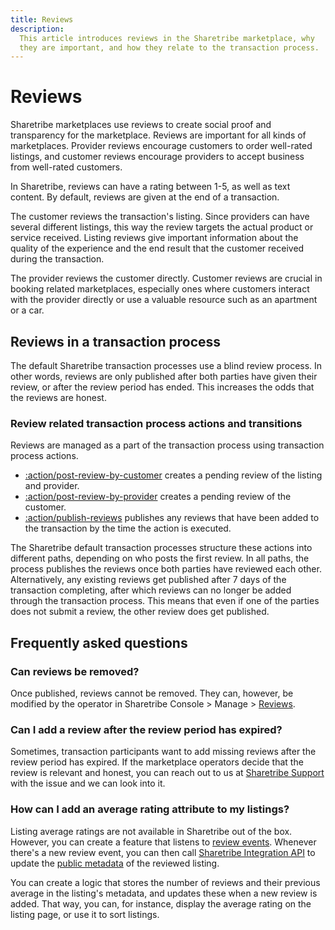 ```yaml
---
title: Reviews
description:
  This article introduces reviews in the Sharetribe marketplace, why
  they are important, and how they relate to the transaction process.
---
```


# Reviews

Sharetribe marketplaces use reviews to create social proof and
transparency for the marketplace. Reviews are important for all kinds of
marketplaces. Provider reviews encourage customers to order well-rated
listings, and customer reviews encourage providers to accept business
from well-rated customers.

In Sharetribe, reviews can have a rating between 1-5, as well as text
content. By default, reviews are given at the end of a transaction.

The customer reviews the transaction's listing. Since providers can have
several different listings, this way the review targets the actual
product or service received. Listing reviews give important information
about the quality of the experience and the end result that the customer
received during the transaction.

The provider reviews the customer directly. Customer reviews are crucial
in booking related marketplaces, especially ones where customers
interact with the provider directly or use a valuable resource such as
an apartment or a car.

## Reviews in a transaction process

The default Sharetribe transaction processes use a blind review process.
In other words, reviews are only published after both parties have given
their review, or after the review period has ended. This increases the
odds that the reviews are honest.

### Review related transaction process actions and transitions

Reviews are managed as a part of the transaction process using
transaction process actions.

- [:action/post-review-by-customer](/references/transaction-process-actions/#actionpost-review-by-customer)
  creates a pending review of the listing and provider.
- [:action/post-review-by-provider](/references/transaction-process-actions/#actionpost-review-by-provider)
  creates a pending review of the customer.
- [:action/publish-reviews](/references/transaction-process-actions/#actionpublish-reviews)
  publishes any reviews that have been added to the transaction by the
  time the action is executed.

The Sharetribe default transaction processes structure these actions
into different paths, depending on who posts the first review. In all
paths, the process publishes the reviews once both parties have reviewed
each other. Alternatively, any existing reviews get published after 7
days of the transaction completing, after which reviews can no longer be
added through the transaction process. This means that even if one of
the parties does not submit a review, the other review does get
published.

## Frequently asked questions

### Can reviews be removed?

Once published, reviews cannot be removed. They can, however, be
modified by the operator in Sharetribe Console > Manage >
[Reviews](https://console.sharetribe.com/reviews).

### Can I add a review after the review period has expired?

Sometimes, transaction participants want to add missing reviews after
the review period has expired. If the marketplace operators decide that
the review is relevant and honest, you can reach out to us at
[Sharetribe Support](mailto:hello@sharetribe.com) with the issue and we
can look into it.

### How can I add an average rating attribute to my listings?

Listing average ratings are not available in Sharetribe out of the box.
However, you can create a feature that listens to
[review events](/how-to/events/reacting-to-events/). Whenever there's a
new review event, you can then call
[Sharetribe Integration API](https://www.sharetribe.com/api-reference/integration.html)
to update the [public metadata](/references/extended-data/#metadata) of
the reviewed listing.

You can create a logic that stores the number of reviews and their
previous average in the listing's metadata, and updates these when a new
review is added. That way, you can, for instance, display the average
rating on the listing page, or use it to sort listings.
